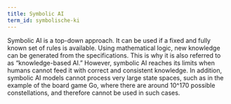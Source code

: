 ```yaml
---
title: Symbolic AI
term_id: symbolische-ki
---
```


Symbolic AI is a top-down approach. It can be used if a fixed and fully known set of rules is available. Using mathematical logic, new knowledge can be generated from the specifications. This is why it is also referred to as “knowledge-based AI.” However, symbolic AI reaches its limits when humans cannot feed it with correct and consistent knowledge. In addition, symbolic AI models cannot process very large state spaces, such as in the example of the board game Go, where there are around 10^170 possible constellations, and therefore cannot be used in such cases.
